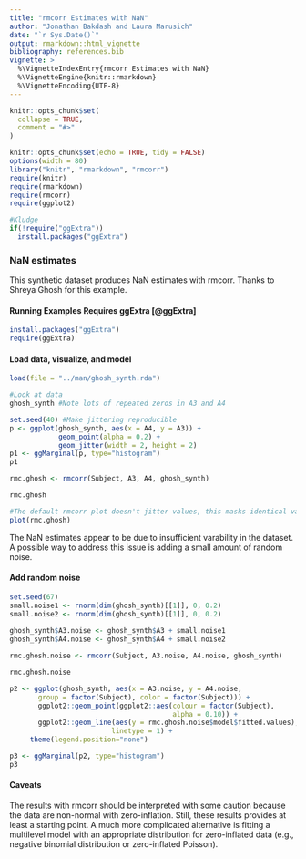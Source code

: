 ```yaml
---
title: "rmcorr Estimates with NaN"
author: "Jonathan Bakdash and Laura Marusich"
date: "`r Sys.Date()`"
output: rmarkdown::html_vignette
bibliography: references.bib 
vignette: >
  %\VignetteIndexEntry{rmcorr Estimates with NaN}
  %\VignetteEngine{knitr::rmarkdown}
  %\VignetteEncoding{UTF-8}
---
```


```r
knitr::opts_chunk$set(
  collapse = TRUE,
  comment = "#>"
)
```

```r
knitr::opts_chunk$set(echo = TRUE, tidy = FALSE)
options(width = 80)
library("knitr", "rmarkdown", "rmcorr") 
require(knitr)
require(rmarkdown)
require(rmcorr)
require(ggplot2)

#Kludge 
if(!require("ggExtra"))
  install.packages("ggExtra")
```

### NaN estimates
This synthetic dataset produces NaN estimates with rmcorr. Thanks to Shreya Ghosh for this example. 

#### Running Examples Requires ggExtra [@ggExtra]
```r
install.packages("ggExtra")
require(ggExtra)
```

#### Load data, visualize, and model
```r
load(file = "../man/ghosh_synth.rda")

#Look at data
ghosh_synth #Note lots of repeated zeros in A3 and A4

set.seed(40) #Make jittering reproducible 
p <- ggplot(ghosh_synth, aes(x = A4, y = A3)) +
            geom_point(alpha = 0.2) +
            geom_jitter(width = 2, height = 2) 
p1 <- ggMarginal(p, type="histogram")
p1

rmc.ghosh <- rmcorr(Subject, A3, A4, ghosh_synth)

rmc.ghosh

#The default rmcorr plot doesn't jitter values, this masks identical values because they are drawn on top of each other
plot(rmc.ghosh)
```

The NaN estimates appear to be due to insufficient varability in the dataset. A possible way to address this issue is adding a small amount of random noise.

#### Add random noise
```r
set.seed(67) 
small.noise1 <- rnorm(dim(ghosh_synth)[[1]], 0, 0.2)
small.noise2 <- rnorm(dim(ghosh_synth)[[1]], 0, 0.2)
    
ghosh_synth$A3.noise <- ghosh_synth$A3 + small.noise1
ghosh_synth$A4.noise <- ghosh_synth$A4 + small.noise2

rmc.ghosh.noise <- rmcorr(Subject, A3.noise, A4.noise, ghosh_synth)

rmc.ghosh.noise

p2 <- ggplot(ghosh_synth, aes(x = A3.noise, y = A4.noise, 
       group = factor(Subject), color = factor(Subject))) +
       ggplot2::geom_point(ggplot2::aes(colour = factor(Subject), 
                                        alpha = 0.10)) +
       ggplot2::geom_line(aes(y = rmc.ghosh.noise$model$fitted.values),
                         linetype = 1) +
     theme(legend.position="none")

p3 <- ggMarginal(p2, type="histogram")
p3
```

#### Caveats
The results with rmcorr should be interpreted with some caution because the data are non-normal with zero-inflation. Still, these results provides at least a starting point. A much more complicated alternative is fitting a multilevel model with an appropriate distribution for zero-inflated data (e.g., negative binomial distribution or zero-inflated Poisson). 
